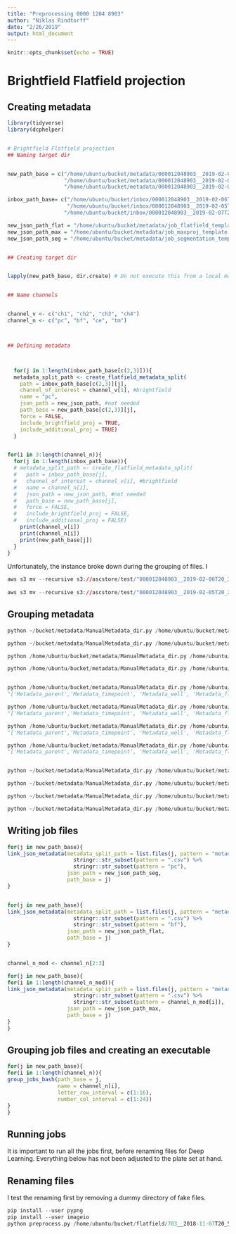 ```yaml
---
title: "Preprocessing 0000 1204 8903"
author: "Niklas Rindtorff"
date: "2/26/2019"
output: html_document
---
```


```r
knitr::opts_chunk$set(echo = TRUE)
```

# Brightfield Flatfield projection
## Creating metadata

```r
library(tidyverse)
library(dcphelper)


# Brightfield Flatfield projection
## Naming target dir 


new_path_base = c("/home/ubuntu/bucket/metadata/000012048903__2019-02-06T20_33_15-Measurement_2/",
                  "/home/ubuntu/bucket/metadata/000012048903__2019-02-05T20_27_41-Measurement_1/",
                  "/home/ubuntu/bucket/metadata/000012048903__2019-02-07T20_15_54-Measurement_3/")

inbox_path_base= c("/home/ubuntu/bucket/inbox/000012048903__2019-02-06T20_33_15-Measurement_2/Images/",
                   "/home/ubuntu/bucket/inbox/000012048903__2019-02-05T20_27_41-Measurement_1/Images/",
                  "/home/ubuntu/bucket/inbox/000012048903__2019-02-07T20_15_54-Measurement_3/Images/")

new_json_path_flat = "/home/ubuntu/bucket/metadata/job_flatfield_template.json"
new_json_path_max = "/home/ubuntu/bucket/metadata/job_maxproj_template.json"
new_json_path_seg = "/home/ubuntu/bucket/metadata/job_segmentation_template.json"


## Creating target dir 


lapply(new_path_base, dir.create) # Do not execute this from a local machine if you expect other AWS services to access the directory later on


## Name channels


channel_v <- c("ch1", "ch2", "ch3", "ch4")
channel_n <- c("pc", "bf", "ce", "tm")



## Defining metadata



  for(j in 1:length(inbox_path_base[c(2,3)])){
  metadata_split_path <- create_flatfield_metadata_split(
    path = inbox_path_base[c(2,3)][j],
    channel_of_interest = channel_v[1], #brightfield
    name = "pc",
    json_path = new_json_path, #not needed
    path_base = new_path_base[c(2,3)][j],
    force = FALSE,
    include_brightfield_proj = TRUE,
    include_additional_proj = TRUE)
  }


for(i in 3:length(channel_n)){
  for(j in 1:length(inbox_path_base)){
  # metadata_split_path <- create_flatfield_metadata_split(
  #   path = inbox_path_base[j],
  #   channel_of_interest = channel_v[i], #brightfield
  #   name = channel_n[i],
  #   json_path = new_json_path, #not needed
  #   path_base = new_path_base[j],
  #   force = FALSE,
  #   include_brightfield_proj = FALSE,
  #   include_additional_proj = FALSE)
    print(channel_v[i])
    print(channel_n[i])
    print(new_path_base[j])
  }
}
```

Unfortunately, the instance broke down during the grouping of files. I 

```r
aws s3 mv --recursive s3://ascstore/test/"000012048903__2019-02-06T20_33_15-Measurement 2"/ s3://ascstore/inbox/000012048903__2019-02-06T20_33_15-Measurement_2/
  
aws s3 mv --recursive s3://ascstore/test/"000012048903__2019-02-05T20_27_41-Measurement 1"/ s3://ascstore/inbox/000012048903__2019-02-05T20_27_41-Measurement_1/

```


## Grouping metadata

```python

python ~/bucket/metadata/ManualMetadata_dir.py /home/ubuntu/bucket/metadata/000012048903__2019-02-06T20_33_15-Measurement_2/ "['Metadata_parent','Metadata_timepoint', 'Metadata_well', 'Metadata_fld', 'Metadata_channel']" "pc"

python ~/bucket/metadata/ManualMetadata_dir.py /home/ubuntu/bucket/metadata/000012048903__2019-02-06T20_33_15-Measurement_2/ "['Metadata_parent','Metadata_timepoint', 'Metadata_well', 'Metadata_fld', 'Metadata_channel']" "bf"

python /home/ubuntu/bucket/metadata/ManualMetadata_dir.py /home/ubuntu/bucket/metadata/000012048903__2019-02-06T20_33_15-Measurement_2/ "['Metadata_parent','Metadata_timepoint', 'Metadata_well', 'Metadata_fld', 'Metadata_channel']" "ce"

python /home/ubuntu/bucket/metadata/ManualMetadata_dir.py /home/ubuntu/bucket/metadata/000012048903__2019-02-06T20_33_15-Measurement_2/ "['Metadata_parent','Metadata_timepoint', 'Metadata_well', 'Metadata_fld', 'Metadata_channel']" "tm"


python /home/ubuntu/bucket/metadata/ManualMetadata_dir.py /home/ubuntu/bucket/metadata/000012048903__2019-02-05T20_27_41-Measurement_1/
"['Metadata_parent','Metadata_timepoint', 'Metadata_well', 'Metadata_fld', 'Metadata_channel']" "pc"

python /home/ubuntu/bucket/metadata/ManualMetadata_dir.py /home/ubuntu/bucket/metadata/000012048903__2019-02-05T20_27_41-Measurement_1/
"['Metadata_parent','Metadata_timepoint', 'Metadata_well', 'Metadata_fld', 'Metadata_channel']" "bf"

python /home/ubuntu/bucket/metadata/ManualMetadata_dir.py /home/ubuntu/bucket/metadata/000012048903__2019-02-05T20_27_41-Measurement_1/
"['Metadata_parent','Metadata_timepoint', 'Metadata_well', 'Metadata_fld', 'Metadata_channel']" "ce"

python /home/ubuntu/bucket/metadata/ManualMetadata_dir.py /home/ubuntu/bucket/metadata/000012048903__2019-02-05T20_27_41-Measurement_1/
"['Metadata_parent','Metadata_timepoint', 'Metadata_well', 'Metadata_fld', 'Metadata_channel']" "tm"


python ~/bucket/metadata/ManualMetadata_dir.py /home/ubuntu/bucket/metadata/000012048903__2019-02-07T20_15_54-Measurement_3/ "['Metadata_parent','Metadata_timepoint', 'Metadata_well', 'Metadata_fld', 'Metadata_channel']" "pc"

python ~/bucket/metadata/ManualMetadata_dir.py /home/ubuntu/bucket/metadata/000012048903__2019-02-07T20_15_54-Measurement_3/ "['Metadata_parent','Metadata_timepoint', 'Metadata_well', 'Metadata_fld', 'Metadata_channel']" "bf"

python ~/bucket/metadata/ManualMetadata_dir.py /home/ubuntu/bucket/metadata/000012048903__2019-02-07T20_15_54-Measurement_3/ "['Metadata_parent','Metadata_timepoint', 'Metadata_well', 'Metadata_fld', 'Metadata_channel']" "ce"

python ~/bucket/metadata/ManualMetadata_dir.py /home/ubuntu/bucket/metadata/000012048903__2019-02-07T20_15_54-Measurement_3/ "['Metadata_parent','Metadata_timepoint', 'Metadata_well', 'Metadata_fld', 'Metadata_channel']" "tm"


```

## Writing job files

```r
for(j in new_path_base){
link_json_metadata(metadata_split_path = list.files(j, pattern = "metadata_", full.names = TRUE) %>%
                     stringr::str_subset(pattern = ".csv") %>%
                     stringr::str_subset(pattern = "pc"), 
                   json_path = new_json_path_seg, 
                   path_base = j)
}


for(j in new_path_base){
link_json_metadata(metadata_split_path = list.files(j, pattern = "metadata_", full.names = TRUE) %>%
                     stringr::str_subset(pattern = ".csv") %>%
                     stringr::str_subset(pattern = "bf"), 
                   json_path = new_json_path_flat, 
                   path_base = j)
}


channel_n_mod <- channel_n[2:3]

for(j in new_path_base){
for(i in 1:length(channel_n_mod)){
link_json_metadata(metadata_split_path = list.files(j, pattern = "metadata_", full.names = TRUE) %>%
                     stringr::str_subset(pattern = ".csv") %>%
                     stringr::str_subset(pattern = channel_n_mod[i]), 
                   json_path = new_json_path_max, 
                   path_base = j)
}
}
```

## Grouping job files and creating an executable

```r
for(j in new_path_base){
for(i in 1:length(channel_n)){
group_jobs_bash(path_base = j,
                name = channel_n[i],
                letter_row_interval = c(1:16),
                number_col_interval = c(1:24))
}
}
```

## Running jobs

It is important to run all the jobs first, before renaming files for Deep Learning.
Everything below has not been adjusted to the plate set at hand.

## Renaming files 

I test the renaming first by removing a dummy directory of fake files. 

```r
pip install --user pypng
pip install --user imageio
python preprocess.py /home/ubuntu/bucket/flatfield/703__2018-11-07T20_55_16-Measurement_1/ "DPC" "BRIGHTFIELD" "CE" "TMRM"
```


